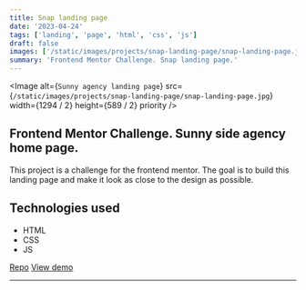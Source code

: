 ```yaml
---
title: Snap landing page
date: '2023-04-24'
tags: ['landing', 'page', 'html', 'css', 'js']
draft: false
images: ['/static/images/projects/snap-landing-page/snap-landing-page.jpg', '/static/images/projects/snap-landing-page/snap-landing-page.jpg']
summary: 'Frontend Mentor Challenge. Snap landing page.'
---
```


<Image
  alt={`Sunny agency landing page`}
  src={`/static/images/projects/snap-landing-page/snap-landing-page.jpg`}
  width={1294 / 2}
  height={589 / 2}
  priority
/>

## Frontend Mentor Challenge. Sunny side agency home page.

This project is a challenge for the frontend mentor. The goal is to build this landing page and make it look as close to the design as possible.

## Technologies used

- HTML
- CSS
- JS

[Repo](https://github.com/robert-ds/snap-landing-page)
[View demo](https://robert-ds.github.io/snap-landing-page/)

---

